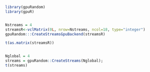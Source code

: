 <!--
%\VignetteEngine{knitr::knitr}
%\VignetteIndexEntry{Create_Streams_GPU}
-->


```r
library(gpuRandom)
library(gpuR)


Nstreams = 4
streamsR<-vclMatrix(0L, nrow=Nstreams, ncol=18, type="integer")
gpuRandom:::CreateStreamsGpuBackend(streamsR)

t(as.matrix(streamsR))


Nglobal = 4
streams = gpuRandom::CreateStreams(Nglobal);
t(streams)
```













